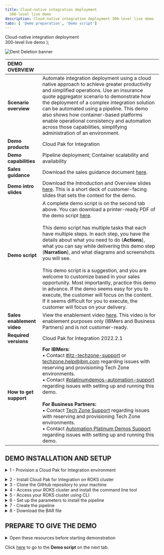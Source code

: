 ```yaml
---
title: Cloud-native integration deployment
  300-level live demo
description: Cloud-native integration deployment 300-level live demo
tabs: [ 'Demo preparation', 'Demo script']
---
```


  <span>
      Cloud-native integration deployment <br/> 300-level live demo
  </span> );

![Dent Deletion banner](./images/cloud-native-integration-300-prep-banner.jpg)

<span id="top"></span>

| DEMO OVERVIEW | |
| :---         | :--- |
| **Scenario overview** | Automate integration deployment using a cloud native approach to achieve greater productivity and simplified operations. Use an insurance quote aggregator scenario to demonstrate how the deployment of a complex integration solution can be automated using a pipeline. This demo also shows how container-based platforms enable operational consistency and automation across those capabilities, simplifying administration of an environment. |
| **Demo products** | Cloud Pak for Integration |
| **Demo capabilities** | Pipeline deployment; Container scalability and availability |
| **Sales guidance** | Download the sales guidance document <a href="https://ibm.box.com/s/z2vyalsi2c6dh8s0oar7rw94z2uykd65" target="_blank" rel="noreferrer">here</a>. |
| **Demo intro slides** | Download the Introduction and Overview slides <a href="https://ibm.box.com/s/kmoa1cbo6voft1s8rfc3x44k1cjz4q6e" target="_blank" rel="noreferrer">here</a>. This is a short deck of customer-facing slides that sets the context for the demo. |
| **Demo script** | A complete demo script is on the second tab above. You can download a printer-ready PDF of the demo script <a href="https://ibm.box.com/s/kburm0mpl3lhpchnb7l3kelkpt9webtp" target="_blank" rel="noreferrer">here</a>.<br/><br/> This demo script has multiple tasks that each have multiple steps. In each step, you have the details about what you need to do (**Actions**), what you can say while delivering this demo step (**Narration**), and what diagrams and screenshots you will see.<br/><br/>This demo script is a suggestion, and you are welcome to customize based in your sales opportunity. Most importantly, practice this demo in advance. If the demo seems easy for you to execute, the customer will focus on the content. If it seems difficult for you to execute, the customer will focus on your delivery. |
| **Sales enablement video** | View the enablement video <a href="https://ibm.box.com/s/ff8cui7dpbq8di71jlmpfunvuvib9okf" target="_blank" rel="noreferrer">here</a>. This video is for enablement purposes only (IBMers and Business Partners) and is not customer-ready. |
| **Required versions** | Cloud Pak for Integration 2022.2.1 |
| **How to get support** | **For IBMers:** <br/>• Contact <a href="https://ibm-cloud.slack.com/archives/C0124J683GW" target="_blank" rel="noreferrer">#itz-techzone-support</a> or <a href="mailto:techzone.help@ibm.com">techzone.help@ibm.com</a> regarding issues with reserving and provisioning Tech Zone environments.<br/>• Contact <a href="https://ibm-cloud.slack.com/archives/C0216F39ACU" target="_blank" rel="noreferrer">#platinumdemos-automation-support</a> regarding issues with setting up and running this demo. <br/><br/> **For Business Partners:** <br/>• Contact <a href="mailto:techzone.help@ibm.com">Tech Zone Support</a> regarding issues with reserving and provisioning Tech Zone environments.<br/>• Contact <a href="mailto:automationplatinumdemos@ibm.com"> Automation Platinum Demos Support</a> regarding issues with setting up and running this demo. |

## **DEMO INSTALLATION AND SETUP**

<details>

<summary>1 - Provision a Cloud Pak for Integration environment</summary>
<br/>

Install Cloud Pak for Integration, or provision a ROKS environment. To reserve your ROKS instance, follow these steps: <br/><br/>

1. To reserve a preinstalled Cloud Pak for Integration (CP4I) ROKS 4.10 cluster on Red Hat OpenShift, go <a href="https://techzone.ibm.com/my/reservations/create/62f1112aeeb0ab0017dc7608" target="_blank" rel="noreferrer">here</a> and complete the form. If you do not have a sales opportunity, select the purpose **Practice / Self-Education**.

<br/>

2. You will receive a confirmation email confirming the instance is provisioning.<br/>

<br/>

3. In approximately 60 minutes, you will receive a second email indicating the environment is provisioned. This email includes environment access information. <br/><br/>You are now ready to install Cloud Pak for Integration.<br/><img src="https://raw.githubusercontent.com/ibm-garage-tsa/platinum-demos/master/src/pages/300-integration-cloud-native-integration/images/prep-image1.3.png" width="800" /><br/>

If you have issues connecting to your instance, contact <a href="https://ibm-cloud.slack.com/archives/C0124J683GW" target="_blank" rel="noreferrer">#itz-techzone-support</a>.

<br/>

**[Go to top](#top)**

</details>

<span id="ROKSinstall"></span>

<details>

<summary>2 - Install Cloud Pak for Integration on ROKS cluster</summary>

<br/>

1. Click <a href="https://cloud.ibm.com/catalog/content/ibm-cp-integration-72f63273-f2f6-4e9c-8626-60fe798c57be-global" target="_blank" rel="noreferrer">here</a> to install Cloud Pak for Integration. This link takes you to an IBM Cloud page. Log in with your personal IBM credentials.<br/><br/>

2. Make sure you are in an **ITZ** account (1) and the **Product version** is **2022.2.1** (2).<br/><br/><img src="https://raw.githubusercontent.com/ibm-garage-tsa/platinum-demos/master/src/pages/300-integration-cloud-native-integration/images/Prep2.2.png" width="800" /><br/>

3. Scroll down the page to the **Select your cluster** section. From the list, select the Redhat Openshift Cluster you just created (1). Click **Add project** (2).
<br/><img src="https://raw.githubusercontent.com/ibm-garage-tsa/platinum-demos/master/src/pages/300-integration-cloud-native-integration/images/prepare-2-3.png" width="800" /><br/>

4. Name the **Project** cp4i (1). Click **Add** (2).
<br/><img src="https://raw.githubusercontent.com/ibm-garage-tsa/platinum-demos/master/src/pages/300-integration-cloud-native-integration/images/prepare-2-4.png" width="800" /><br/>

5. Scroll down to the **Set the deployment values** section. Toggle the **Use an existing secret?** option to **no** and define a new password. The new password needs to be 32-characters, using only letters and numbers. You will need this password in step 12.<br/>

<InlineNotification>Currently, password validation is not enforced on this page. If you proceed with an invalid password you will be able to start the installation, but it will fail when you try to use it later. There is no way to recover from this error other than provisioning a new cluster.</InlineNotification><br/>

<img src="https://raw.githubusercontent.com/ibm-garage-tsa/platinum-demos/master/src/pages/300-integration-cloud-native-integration/images/password.png" width="800" /><br/>

6. Scroll down to **Optional deployment values** and click the collapsible section to open them. Configure the one-click install for this demo by setting the "drivewayDentDeletionDemo" field as 'true'. All other fields are left as 'false'.<br/><br/><img src="https://raw.githubusercontent.com/ibm-garage-tsa/platinum-demos/master/src/pages/300-integration-cloud-native-integration/images/demo-prep-drivewayDentDeletionDemo.png" width="800" /><br/>

7. Accept the license agreement (1) and click **Install** (2) to install Cloud Pak for Integration. The installation will take up to 150 minutes.<br/><br/><img src="https://raw.githubusercontent.com/ibm-garage-tsa/platinum-demos/master/src/pages/300-integration-api-enabled-application-integration/images/Prep2.7.png" width="800" /><br/>

8. You can view the progress in the schematics progress bar that automatically displays.<br/><br/><img src="https://raw.githubusercontent.com/ibm-garage-tsa/platinum-demos/master/src/pages/300-integration-api-enabled-application-integration/images/Prep2.8.png" width="800" /><br/>

9. When the status updates to **Active** (1), you will be able to access Cloud Pak for Integration Platform Navigator. Click **Offering Dashboard** (2).<br/><br/><img src="https://raw.githubusercontent.com/ibm-garage-tsa/platinum-demos/master/src/pages/300-integration-api-enabled-application-integration/images/Prep2.9.png" width="800" />

<InlineNotification>If your install fails, you must go to your <a href="https://techzone.ibm.com/my/reservations" target="_blank" rel="noreferrer">My reservations</a> page, delete your environment, and start again from step <strong>1 - Provision a Cloud Pak for Integration environment</strong>.</InlineNotification><br/>

10. You will need Cloud Pak for Integration open for the demo, save this URL.

<br/>

11. On the log in page, select the authentication type **IBM provided credentials (admin only)**.<br/><br/><img src="https://raw.githubusercontent.com/ibm-garage-tsa/platinum-demos/master/src/pages/300-integration-cloud-native-integration/images/authentication-types.png" width="800" /><br/>

12. Log in using the Username **“admin”** and the 32-character password that you created previously in step 5.<br/><br/><img src="https://raw.githubusercontent.com/ibm-garage-tsa/platinum-demos/master/src/pages/300-integration-cloud-native-integration/images/login.png" width="800" /><br/>

13. Click **Integration instances**.<br/><br/><img src="https://raw.githubusercontent.com/ibm-garage-tsa/platinum-demos/master/src/pages/300-integration-cloud-native-integration/images/integration-instances.png" width="800" /><br/>

14. The parts of the Cloud Pak (API Connect, App Connect Designer, App Connect Dashboard and Asset Repository) will display here. Additional instances for any of the integration capabilities can be created by selecting **Create an instance**.<br/><br/><img src="https://raw.githubusercontent.com/ibm-garage-tsa/platinum-demos/master/src/pages/300-integration-cloud-native-integration/images/instances.png" width="800" /><br/>

You have successfully completed cluster provisioning, installation of Cloud Pak for Integration, and deployment of API Connect and App Connect. You are ready to proceed.<br/>

**[Go to top](#top)**

</details>

<details>

<summary>3 - Clone the GitHub repository to your machine</summary>

<br/>

This demo uses a Tekton pipeline to build images for four App Connect integration servers and one MQ server, then test and deploy them.
  
<br/>
  
<InlineNotification>To copy the repo you will need to have the <a href = "https://cli.github.com" target="_blank" rel="noreferrer">Git CLI</a> on your machine. If you don’t have it, follow the installation steps described in this page, based on your operating system.</InlineNotification>

<br/>

1. Open your terminal window and execute this command:

<br/>

```
git clone -b 2022.2.1 https://github.com/IBM/cp4i-deployment-samples/
```
<br/>

2. Open the cp4i-deployment-samples folder with this command:

<br/>

```
cd cp4i-deployment-samples
```

<br/>

3. This folder contains multiple script files. To be able to execute these, change the file permission with this command:

<br/>

```
chmod 755 *
```

<br/>

**[Go to top](#top)**

</details>

<details>

<summary>4 - Access your ROKS cluster and install the command line tool</summary>

<br/>

In this section, you access your ROKS cluster and install the OpenShift command line tool. If you already have the command line tool, you can proceed to **6 - Access your ROKS cluster using CLI**.

<br/>

1. Open <a href="https://techzone.ibm.com/my/reservations" target="_blank" rel="noreferrer">My reservations</a> in **IBM Technology Zone**.

<br/>

2. Select your **CP4I ROKS** cluster.<br/>
<br/><img src="./images/prepare-3-2.png" width="800" />
<br/>

3. Click **Open your Managed OpenShift (ROKS) environment**.<br/>
<br/><img src="./images/prepare-3-3.png" width="800" />
<br/>

4. Click **OpenShift web console**.<br/>
<br/><img src="./images/prepare-3-4.png" width="800" />

<br/>

5. On the web console page, click **?** (1), and select **Command line tools** (2). <br/>
<br/><img src="./images/prepare-3-5.png" width="800" />

<br/>

6. Follow the links to install the **OpenShift Command Line Interface** (CLI) for your Operating System. <br/>
<br/><img src="./images/prepare-3-6.png" width="800" />

<br/>

**[Go to top](#top)**

</details>

<details>

<summary>5 - Access your ROKS cluster using CLI</summary>

<br/>

1. Log into your OpenShift cluster using CLI. From the dropdown menu in the upper right of the page, under your **username** (1), click **Copy login command** (2).<br/>
<br/><img src="./images/prepare-4-1.png" width="800" />

<br/>

2. Click **Display Token**.<br/>
<br/><img src="./images/prepare-4-2.png" width="800" />

<br/>

3. Copy the **login** command.<br/>
<br/><img src="./images/prepare-4-3.png" width="800" />

<br/>

4. Open your terminal window and paste the **login command** to access your OpenShift cluster.<br/>
<br/><img src="./images/prepare-4-4.png" width="500" />

<br/>

**[Go to top](#top)**

</details>

<details>

<summary>6 - Set up the parameters to install the pipeline</summary>

<br/>

We need to set up pipeline triggers by linking the GitHub repository to OpenShift pipelines. Once this is done, when you commit a change to GitHub, your OpenShift pipeline runs automatically.

<br/>

1. Set the namespace to be the correct namespace. It should be **cp4i**. On your terminal window, run this command:

<br/>


```
export NAMESPACE=cp4i
```

<br/>

2. Set the GitHub branch to **main** so the script knows which version of the GitHub artifacts to use.

<br/>

```
export BRANCH=2022.2.1
```

<br/>

3. Set the GitHub repository to use.
 
<br/>

```
export REPO=https://github.com/IBM/cp4i-deployment-samples.git
```

<br/>

**[Go to top](#top)**

</details>

<details>

<summary>7 - Create the pipeline</summary>

<br/>

Follow these steps to create the pipeline on the OpenShift pipeline page. 

<br/>

1. Open the **cp4i-deployment-samples** folder.<br/><br/><code>cd cp4i-deployment-samples</code><br/><br/><InlineNotification>This command is not necessary if you are following the directions immediately after step 6 - Set up the parameters to install the pipeline. You are already in the **cp4i-deployment-samples** folder. You will get an error telling you no such file or directory exists, but you should still move on and create the pipeline.</InlineNotification><br/><br/>

2. Open the **DrivewayDentDeletion/Operators folder**.<br/><br/><code>cd DrivewayDentDeletion/Operators</code><br/><img src="./images/prepare-6-1.png" width="800" /><br/>

3. Create the pipeline using this command:<br/><br/><code>./cicd-apply-test-apic-pipeline.sh -n $NAMESPACE -r $REPO -b $BRANCH</code><br/>

4. In the terminal output, save the **curl** command. You will need it during the demo to trigger the pipeline.<br/><br/><img src="https://raw.githubusercontent.com/ibm-garage-tsa/platinum-demos/master/src/pages/300-integration-cloud-native-integration/images/Prep7.4.png" width="800" /><br/>

5. Run the curl command now to run the pipeline for the first time. The pipeline always runs more quickly on subsequent runs so you will not have to wait as long for the pipeline to complete in your actual demo.<br/><br/>

6. Return to the OpenShift console. On the left menu, open **Pipelines**, then **Pipelines** to see what has been added.<br/><br/><img src="./images/prepare-6-3.png" width="800" /><br/>

7. On the **Project combo box** (1), select **cp4i** (2).<br/><br/><img src="./images/prepare-6-4.png" width="800" /><br/>

8. Validate there is a pipeline.<br/><br/><img src="./images/prepare-6-5.png" width="800" /><br/>


**[Go to top](#top)**

</details>

<details>

<summary>8 - Download the BAR file</summary>

<br/>

In this section, you download a BAR (broker archive) file to be used during the demo. 

<br/>

1. Open <a href="https://github.com/amarIBM/hello-world/blob/master/HttpEchoApp.bar" target="_blank" rel="noreferrer">this URL</a> in your browser.

<br/>

2. Click the **Download** button. 
<br/><br/><img src="./images/prepare-7-2.png" width="800" /><br/>

You are ready to present the demo.

<br/>

**[Go to top](#top)**

</details>

## **PREPARE TO GIVE THE DEMO**

<details>

<summary>Open these resources before starting demonstration</summary>

<br/>

**1 - Cloud Pak for Integration**

<br/>

1. Open a browser window, then paste and go to the CP4I URL you copied and saved from section **2.9 (Install Cloud Pak for Integration on ROKS cluster)** above. Log in using the Username “admin” and the 32-character Password that was created in step 2.5.

<br/>

**2 - OpenShift**

<br/>

1. Open <a href="https://techzone.ibm.com/my/reservations" target="_blank" rel="noreferrer">My reservations</a>.

<br/>

2. Select your **CP4I ROKS** cluster.
<br/><img src="https://raw.githubusercontent.com/ibm-garage-tsa/platinum-demos/master/src/pages/300-integration-cloud-native-integration/images/prepare-3-2.png" width="800" />
<br/>

3. Click **Open your Managed OpenShift (ROKS) environment**.
<br/><img src="https://raw.githubusercontent.com/ibm-garage-tsa/platinum-demos/master/src/pages/300-integration-cloud-native-integration/images/prepare-3-3.png" width="800" />

<br/>
  


**[Go to top](#top)**

</details>

Click [here](/300-integration-cloud-native-integration/demo-script) to go to the **Demo script** on the next tab.